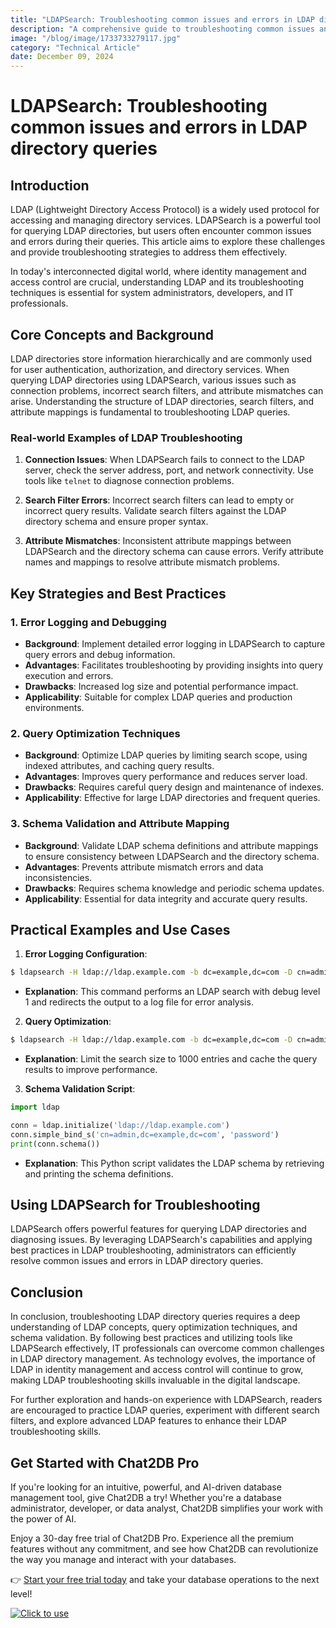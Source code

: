 ```yaml
---
title: "LDAPSearch: Troubleshooting common issues and errors in LDAP directory queries"
description: "A comprehensive guide to troubleshooting common issues and errors encountered in LDAP directory queries, providing detailed insights and solutions for LDAPSearch."
image: "/blog/image/1733733279117.jpg"
category: "Technical Article"
date: December 09, 2024
---
```


# LDAPSearch: Troubleshooting common issues and errors in LDAP directory queries

## Introduction

LDAP (Lightweight Directory Access Protocol) is a widely used protocol for accessing and managing directory services. LDAPSearch is a powerful tool for querying LDAP directories, but users often encounter common issues and errors during their queries. This article aims to explore these challenges and provide troubleshooting strategies to address them effectively.

In today's interconnected digital world, where identity management and access control are crucial, understanding LDAP and its troubleshooting techniques is essential for system administrators, developers, and IT professionals.

## Core Concepts and Background

LDAP directories store information hierarchically and are commonly used for user authentication, authorization, and directory services. When querying LDAP directories using LDAPSearch, various issues such as connection problems, incorrect search filters, and attribute mismatches can arise. Understanding the structure of LDAP directories, search filters, and attribute mappings is fundamental to troubleshooting LDAP queries.

### Real-world Examples of LDAP Troubleshooting

1. **Connection Issues**: When LDAPSearch fails to connect to the LDAP server, check the server address, port, and network connectivity. Use tools like `telnet` to diagnose connection problems.

2. **Search Filter Errors**: Incorrect search filters can lead to empty or incorrect query results. Validate search filters against the LDAP directory schema and ensure proper syntax.

3. **Attribute Mismatches**: Inconsistent attribute mappings between LDAPSearch and the directory schema can cause errors. Verify attribute names and mappings to resolve attribute mismatch problems.

## Key Strategies and Best Practices

### 1. Error Logging and Debugging

- **Background**: Implement detailed error logging in LDAPSearch to capture query errors and debug information.
- **Advantages**: Facilitates troubleshooting by providing insights into query execution and errors.
- **Drawbacks**: Increased log size and potential performance impact.
- **Applicability**: Suitable for complex LDAP queries and production environments.

### 2. Query Optimization Techniques

- **Background**: Optimize LDAP queries by limiting search scope, using indexed attributes, and caching query results.
- **Advantages**: Improves query performance and reduces server load.
- **Drawbacks**: Requires careful query design and maintenance of indexes.
- **Applicability**: Effective for large LDAP directories and frequent queries.

### 3. Schema Validation and Attribute Mapping

- **Background**: Validate LDAP schema definitions and attribute mappings to ensure consistency between LDAPSearch and the directory schema.
- **Advantages**: Prevents attribute mismatch errors and data inconsistencies.
- **Drawbacks**: Requires schema knowledge and periodic schema updates.
- **Applicability**: Essential for data integrity and accurate query results.

## Practical Examples and Use Cases

1. **Error Logging Configuration**:

```bash
$ ldapsearch -H ldap://ldap.example.com -b dc=example,dc=com -D cn=admin,dc=example,dc=com -W -d 1 > ldapsearch.log
```

- **Explanation**: This command performs an LDAP search with debug level 1 and redirects the output to a log file for error analysis.

2. **Query Optimization**:

```bash
$ ldapsearch -H ldap://ldap.example.com -b dc=example,dc=com -D cn=admin,dc=example,dc=com -W -z 1000 -C 1
```

- **Explanation**: Limit the search size to 1000 entries and cache the query results to improve performance.

3. **Schema Validation Script**:

```python
import ldap

conn = ldap.initialize('ldap://ldap.example.com')
conn.simple_bind_s('cn=admin,dc=example,dc=com', 'password')
print(conn.schema())
```

- **Explanation**: This Python script validates the LDAP schema by retrieving and printing the schema definitions.

## Using LDAPSearch for Troubleshooting

LDAPSearch offers powerful features for querying LDAP directories and diagnosing issues. By leveraging LDAPSearch's capabilities and applying best practices in LDAP troubleshooting, administrators can efficiently resolve common issues and errors in LDAP directory queries.

## Conclusion

In conclusion, troubleshooting LDAP directory queries requires a deep understanding of LDAP concepts, query optimization techniques, and schema validation. By following best practices and utilizing tools like LDAPSearch effectively, IT professionals can overcome common challenges in LDAP directory management. As technology evolves, the importance of LDAP in identity management and access control will continue to grow, making LDAP troubleshooting skills invaluable in the digital landscape.

For further exploration and hands-on experience with LDAPSearch, readers are encouraged to practice LDAP queries, experiment with different search filters, and explore advanced LDAP features to enhance their LDAP troubleshooting skills.

## Get Started with Chat2DB Pro

If you're looking for an intuitive, powerful, and AI-driven database management tool, give Chat2DB a try! Whether you're a database administrator, developer, or data analyst, Chat2DB simplifies your work with the power of AI.

Enjoy a 30-day free trial of Chat2DB Pro. Experience all the premium features without any commitment, and see how Chat2DB can revolutionize the way you manage and interact with your databases.

👉 [Start your free trial today](https://chat2db.ai/pricing) and take your database operations to the next level!


[![Click to use](/image/blog/bg/chat2db.jpg)](https://chat2db.ai/)
